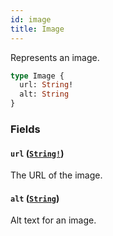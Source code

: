 ```yaml
---
id: image
title: Image
---
```


Represents an image.

```graphql
type Image {
  url: String!
  alt: String
}
```

### Fields

#### `url` ([`String!`](/developer/api-reference/scalars/string.mdx))

The URL of the image.

#### `alt` ([`String`](/developer/api-reference/scalars/string.mdx))

Alt text for an image.
